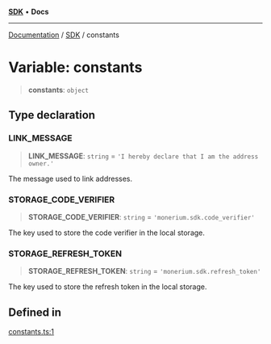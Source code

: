 [**SDK**](../index.mdx) • **Docs**

***

[Documentation](../../index.mdx) / [SDK](../README.mdx) / constants

# Variable: constants

> **constants**: `object`

## Type declaration

### LINK\_MESSAGE

> **LINK\_MESSAGE**: `string` = `'I hereby declare that I am the address owner.'`

The message used to link addresses.

### STORAGE\_CODE\_VERIFIER

> **STORAGE\_CODE\_VERIFIER**: `string` = `'monerium.sdk.code_verifier'`

The key used to store the code verifier in the local storage.

### STORAGE\_REFRESH\_TOKEN

> **STORAGE\_REFRESH\_TOKEN**: `string` = `'monerium.sdk.refresh_token'`

The key used to store the refresh token in the local storage.

## Defined in

[constants.ts:1](https://github.com/monerium/js-monorepo/blob/1f07b3662d18c631941e215c70068d205e95c304/packages/sdk/src/constants.ts#L1)
